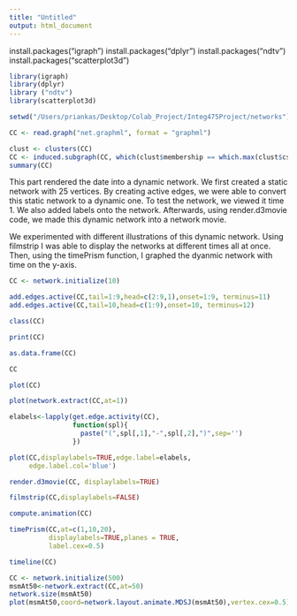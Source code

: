 ```yaml
---
title: "Untitled"
output: html_document
---
```


install.packages("igraph")
install.packages("dplyr")
install.packages("ndtv")
install.packages("scatterplot3d")

```r
library(igraph)
library(dplyr)
library ("ndtv")
library(scatterplot3d)
```

```r
setwd("/Users/priankas/Desktop/Colab_Project/Integ475Project/networks")

CC <- read.graph("net.graphml", format = "graphml")

clust <- clusters(CC)
CC <- induced.subgraph(CC, which(clust$membership == which.max(clust$csize)))
summary(CC)
```

This part rendered the date into a dynamic network. We first created a static network with 25 vertices. By creating active edges, we were able to convert this static network to a dynamic one. To test the network, we viewed it time 1. We also added labels onto the network. Afterwards, using render.d3movie code, we made this dynamic network into a network movie. 

We experimented with different illustrations of this dynamic network. Using filmstrip I was able to display the networks at different times all at once. Then, using the timePrism function, I graphed the dyanmic network with time on the y-axis. 
```r

CC <- network.initialize(10)

add.edges.active(CC,tail=1:9,head=c(2:9,1),onset=1:9, terminus=11)
add.edges.active(CC,tail=10,head=c(1:9),onset=10, terminus=12)

class(CC)

print(CC)

as.data.frame(CC)

CC

plot(CC)

plot(network.extract(CC,at=1))

elabels<-lapply(get.edge.activity(CC),
                function(spl){
                  paste("(",spl[,1],"-",spl[,2],")",sep='')
                })

plot(CC,displaylabels=TRUE,edge.label=elabels,
     edge.label.col='blue') 

render.d3movie(CC, displaylabels=TRUE)

filmstrip(CC,displaylabels=FALSE)

compute.animation(CC)

timePrism(CC,at=c(1,10,20),
          displaylabels=TRUE,planes = TRUE,
          label.cex=0.5)

timeline(CC)

```


```r
CC <- network.initialize(500)
msmAt50<-network.extract(CC,at=50)
network.size(msmAt50)
plot(msmAt50,coord=network.layout.animate.MDSJ(msmAt50),vertex.cex=0.5)
```